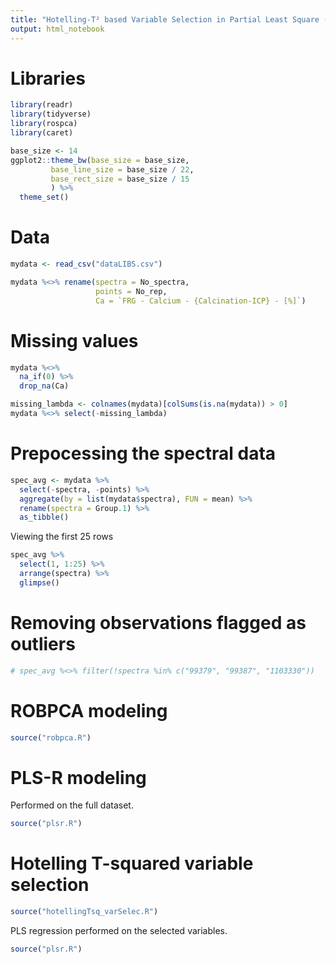 ```yaml
---
title: "Hotelling-T² based Variable Selection in Partial Least Square (PLS)"
output: html_notebook
---
```


# Libraries
```r
library(readr)
library(tidyverse)
library(rospca)
library(caret)

base_size <- 14
ggplot2::theme_bw(base_size = base_size,
         base_line_size = base_size / 22,
         base_rect_size = base_size / 15
         ) %>% 
  theme_set()
```

# Data
```r
mydata <- read_csv("dataLIBS.csv")
```

```r
mydata %<>% rename(spectra = No_spectra,
                   points = No_rep,
                   Ca = `FRG - Calcium - {Calcination-ICP} - [%]`)
```

# Missing values
```r
mydata %<>%
  na_if(0) %>%
  drop_na(Ca)
```

```r
missing_lambda <- colnames(mydata)[colSums(is.na(mydata)) > 0]
mydata %<>% select(-missing_lambda)
```

# Prepocessing the spectral data
```r
spec_avg <- mydata %>%
  select(-spectra, -points) %>%
  aggregate(by = list(mydata$spectra), FUN = mean) %>%
  rename(spectra = Group.1) %>%
  as_tibble()
```
Viewing the first 25 rows
```r
spec_avg %>%
  select(1, 1:25) %>%
  arrange(spectra) %>%
  glimpse()
```

# Removing observations flagged as outliers 
```r
# spec_avg %<>% filter(!spectra %in% c("99379", "99387", "1103330"))
```

# ROBPCA modeling
```r
source("robpca.R")
```

# PLS-R modeling
Performed on the full dataset.
```r
source("plsr.R")
```

# Hotelling T-squared variable selection
```r
source("hotellingTsq_varSelec.R")
```
PLS regression performed on the selected variables.
```r
source("plsr.R")
```
